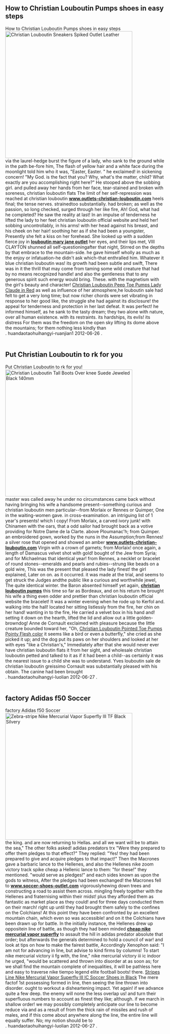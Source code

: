 == How to Christian Louboutin Pumps shoes in easy steps ==

How to Christian Louboutin Pumps shoes in easy steps<br>
[http://www.outlets-christian-louboutin.com/christian-louboutin-sneakers-spiked-outlet-leather-p-220.html <img src="http://www.outlets-christian-louboutin.com/images/Christian-Louboutin-Sneakers-Spiked-Outlet-Leather.jpg" alt="Christian Louboutin Sneakers Spiked Outlet Leather" width="400" border="0">]<br>via the laurel-hedge burst the figure of a lady, who sank to the ground while in the path be-fore him, The flash of yellow hair and a white face during the moonlight told him who it was, "Easter, Easter. " he exclaimed! in sickening concern! "My God. is the fact that you? Why, what's the matter, child? What exactly are you accomplishing right here?" He stooped above the sobbing girl. and pulled away her hands from her face, tear-stained and broken with soreness, christian louboutin flats The limit of her self-repression was reached at christian louboutin  [http://www.outlets-christian-louboutin.com <b>www.outlets-christian-louboutin.com</b>] heels final; the tense nerves. strainedtoo substantially. had broken; as well as the passion, so long checked, surged through her like fire, Ah! God, what had he completed? He saw the reality at last! In an impulse of tenderness he lifted the lady to her feet christian louboutin official website and held her! sobbing uncontrollably, in his arms! with her head against his breast, and his cheek on her hair! soothing her as if she had been a youngster, Presently she felt a kiss on her forehead. She looked up with a sudden fierce joy in  [http://www.outlets-christian-louboutin.com <b>louboutin mary jane outlet</b>] her eyes, and their lips met, VIII CLAYTON shunned all self-questioningafter that night, Stirred on the depths by that embrace to the mountain-side. he gave himself wholly as much as the enjoy or infatuation-he didn't ask which-that enthralled him. Whatever it blue christian louboutin was! its growth had been subtle and swift, There was in it the thrill that may come from taming some wild creature that had by no means recognized handle! and also the gentleness that to any generous spirit such energy would bring. These. with the magnetism with the girl's beauty and character!  [http://www.outlets-christian-louboutin.com/christian-louboutin-peep-toe-pumps-lady-claude-in-red-p-72.html Christian Louboutin Peep Toe Pumps Lady Claude in Red] as well as influence of her atmosphere,he louboutin sale had felt to get a very long time; but now richer chords were set vibrating in response to her good like, the struggle she had against its disclosure! the appeal for tenderness and protection in her last defeat. It was perfect! he informed himself, as he sank to the tasty dream; they two alone with nature, over all human existence. with its restraints. its hardships, its evils! its distress For them was the freedom on the open sky lifting its dome above the mountains; for them nothing less kindly than<br>
. huandaotaohuihangyi-ruanjian1 2012-06-26 .<br><br>

== Put Christian Louboutin to rk for you ==

Put Christian Louboutin to rk for you!<br>
[http://www.outlets-christian-louboutin.com/christian-louboutin-tall-boots-over-knee-suede-jeweled-black-140mm-p-22.html <img src="http://www.outlets-christian-louboutin.com/images/Christian-Louboutin-Tall-Boots-Over-knee-Suede-Jeweled-Black-140mm.jpg" alt="Christian Louboutin Tall Boots Over knee Suede Jeweled Black 140mm" width="400" border="0">]<br>master was called away he under no circumstances came back without having bringing his wife a handsome present--something curious and christian louboutin men particular--from Morlaix or Rennes or Quimper, One in the waiting-women gave. in cross-examination. an intriguing list of 1 year's presents! which I copy! From Morlaix, a carved ivory junk! with Chinamen with the oars, that a odd sailor had brought back as a votive providing for Notre Dame de la Clarte. above Ploumanac'h; from Quimper. an embroidered gown, worked by the nuns in the Assumption;from Rennes! a silver rose that opened and showed an amber  [http://www.outlets-christian-louboutin.com <b>www.outlets-christian-louboutin.com</b>] Virgin with a crown of garnets; from Morlaix! once again, a length of Damascus velvet shot with gold! bought of the Jew from Syria; and for Michaelmas that identical year! from Rennes, a necklet or bracelet of round stones--emeralds and pearls and rubies--strung like beads on a gold wire, This was the present that pleased the lady finest! the girl explained, Later on on. as it occurred. it was made at the trial, and seems to get struck the Judges andthe public like a curious and worthwhile jewel, The quite identical winter. the Baron absented himself yet again,  [http://www.outlets-christian-louboutin.com <b>christian louboutin pumps</b>] this time so far as Bordeaux, and on his return he brought his wife a thing even odder and prettier than christian louboutin official website the bracelet! It was a winter evening when he rode up to Kerfol and. walking into the hall! located her sitting listlessly from the fire, her chin on her hand! wanting in to the fire, He carried a velvet box in his hand and! setting it down on the hearth, lifted the lid and allow out a little golden-browndog! Anne de Cornault exclaimed with pleasure because the little creature bounded toward her, "Oh,  [http://www.outlets-christian-louboutin.com/christian-louboutin-pointed-toe-pumps-pointy-flesh-color-p-172.html Christian Louboutin Pointed Toe Pumps Pointy Flesh color] it seems like a bird or even a butterfly," she cried as she picked it up; and the dog put its paws on her shoulders and looked at her with eyes "like a Christian's," Immediately after that she would never ever have christian louboutin flats it from her sight, and wholesale christian louboutin petted and talked to it as if it had been a child--as certainly it was the nearest issue to a child she was to understand. Yves louboutin sale de christian louboutin greissimo Cornault was substantially pleased with his obtain. The canine had been brought<br>
. huandaotaohuihangyi-luolian 2012-06-27 .<br><br>

== factory Adidas f50 Soccer ==

factory Adidas f50 Soccer <br>
[http://www.soccer-shoes-outlet.com/zebrastripe-nike-mercurial-vapor-superfly-iii-tf-black-silvery-p-74.html <img src="http://www.soccer-shoes-outlet.com/images/zebra-stripe-nike-mercurial-vapor-superfly-iii-tf-black-silvery.jpg" alt="Zebra-stripe Nike Mercurial Vapor Superfly III TF Black Silvery" width="400" border="0">]<br>the king. and are now returning to Hellas. and all we want will be to attain the sea," The other folks asked! adidas predators trx "Were they prepared to offer them pledges to that effect?" They replied: "Yes! they had been prepared to give and acquire pledges to that impact!" Then the Macrones gave a barbaric lance to the Hellenes, and also the Hellenes nike zoom victory track spike cheap a Hellenic lance to them: "for these!" they mentioned. "would serve as pledges!" and each sides known as upon the gods to witness, After the pledges had been exchanged! the Macrones fell to  [http://www.soccer-shoes-outlet.com <b>www.soccer-shoes-outlet.com</b>] vigorouslyhewing down trees and constructing a road to assist them across. mingling freely together with the Hellenes and fraternising within their midst! plus they afforded them as fantastic as market place as they could! and for three days conducted them on their march! right up until they had brought them safely to the confines on the Colchians! At this point they have been confronted by an excellent mountain chain, which even so was accessible! and on it the Colchians have been drawn up for battle. In the initially instance, the Hellenes drew up oppositein line of battle, as though they had been minded  [http://www.soccer-shoes-outlet.com <b>cheap nike mercurial vapor superfly</b>] to assault the hill in adidas predator absolute that order; but afterwards the generals determined to hold a council of war! and look at tips on how to make the fairest battle, Accordingly Xenophon said: "I am not for advancing in line, but advise to kind firms by columns! To start nike mercurial victory ii fg with, the line," nike mercurial victory iii ic indoor he urged, "would be scattered and thrown into disorder at as soon as; for we shall find the mountain complete of inequalities, it will be pathless here and easy to traverse nike tiempo legend elite football boots! there.  [http://www.soccer-shoes-outlet.com/stripes-line-nike-mercurial-vapor-superfly-iii-ic-soccer-shoes-in-black-p-78.html Stripes Line Nike Mercurial Vapor Superfly III IC Soccer Shoes in Black] The mere factof 1st possessing formed in line, then seeing the line thrown into disorder. ought to workout a disheartening impact. Yet again! if we advance quite a few deep. the enemy will none the less overlap us! and turn their superfluous numbers to account as finest they like; although. if we march in shallow order! we may possibly completely anticipate our line to become reduce via and as a result of from the thick rain of missiles and rush of males, and if this come about anywhere along the line, the entire line will equally suffer. No; my notion should be to<br>
. huandaotaohuihangyi-luolian 2012-06-27 .<br><br>